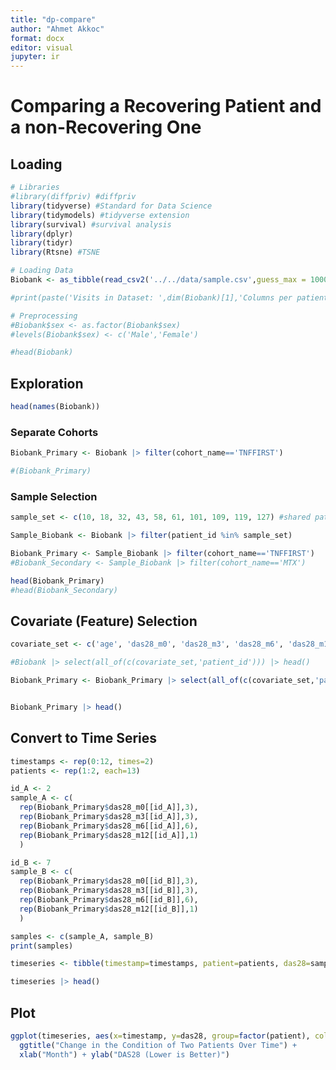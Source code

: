 ```yaml
---
title: "dp-compare"
author: "Ahmet Akkoc"
format: docx
editor: visual
jupyter: ir
---
```


# **Co**mparing a Recovering Patient and a non-Recovering One

## Loading

```r
# Libraries
#library(diffpriv) #diffpriv
library(tidyverse) #Standard for Data Science
library(tidymodels) #tidyverse extension
library(survival) #survival analysis
library(dplyr)
library(tidyr)
library(Rtsne) #TSNE

# Loading Data
Biobank <- as_tibble(read_csv2('../../data/sample.csv',guess_max = 10000))

#print(paste('Visits in Dataset: ',dim(Biobank)[1],'Columns per patient: ',dim(Biobank)[2]))

# Preprocessing
#Biobank$sex <- as.factor(Biobank$sex)
#levels(Biobank$sex) <- c('Male','Female')

#head(Biobank)


```

## Exploration

```r

head(names(Biobank))
```

### Separate Cohorts

```r
Biobank_Primary <- Biobank |> filter(cohort_name=='TNFFIRST')

#(Biobank_Primary)
```

### Sample Selection

```r

sample_set <- c(10, 18, 32, 43, 58, 61, 101, 109, 119, 127) #shared patients

Sample_Biobank <- Biobank |> filter(patient_id %in% sample_set)

Biobank_Primary <- Sample_Biobank |> filter(cohort_name=='TNFFIRST')
#Biobank_Secondary <- Sample_Biobank |> filter(cohort_name=='MTX')

head(Biobank_Primary)
#head(Biobank_Secondary)
```

## Covariate (Feature) Selection

```r
covariate_set <- c('age', 'das28_m0', 'das28_m3', 'das28_m6', 'das28_m12')

#Biobank |> select(all_of(c(covariate_set,'patient_id'))) |> head()

Biobank_Primary <- Biobank_Primary |> select(all_of(c(covariate_set,'patient_id','cohort_name')))


Biobank_Primary |> head()
```

## Convert to Time Series

```r

timestamps <- rep(0:12, times=2)
patients <- rep(1:2, each=13)

id_A <- 2
sample_A <- c(
  rep(Biobank_Primary$das28_m0[[id_A]],3),
  rep(Biobank_Primary$das28_m3[[id_A]],3),
  rep(Biobank_Primary$das28_m6[[id_A]],6),
  rep(Biobank_Primary$das28_m12[[id_A]],1)
  ) 

id_B <- 7
sample_B <- c(
  rep(Biobank_Primary$das28_m0[[id_B]],3),
  rep(Biobank_Primary$das28_m3[[id_B]],3),
  rep(Biobank_Primary$das28_m6[[id_B]],6),
  rep(Biobank_Primary$das28_m12[[id_B]],1)
  ) 

samples <- c(sample_A, sample_B)
print(samples)

timeseries <- tibble(timestamp=timestamps, patient=patients, das28=samples)

timeseries |> head()
```

## Plot

```r
ggplot(timeseries, aes(x=timestamp, y=das28, group=factor(patient), color=factor(patient))) + geom_path() + geom_point() + 
  ggtitle("Change in the Condition of Two Patients Over Time") +
  xlab("Month") + ylab("DAS28 (Lower is Better)")
```
